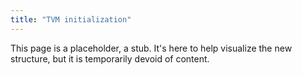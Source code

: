 ```yaml
---
title: "TVM initialization"
---
```


This page is a placeholder, a stub. It's here to help visualize the new structure, but it is temporarily devoid of content.
